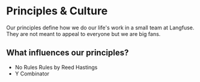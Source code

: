 # Principles & Culture

Our principles define how we do our life's work in a small team at Langfuse.
They are not meant to appeal to everyone but we are big fans.


<Principles />

## What influences our principles?

- No Rules Rules by Reed Hastings
- Y Combinator
